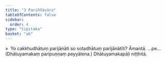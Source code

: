 ```yaml
---
title: "3 Pariññāvāra"
tableOfContents: false
sidebar:
  order: 4
type: "tipitaka"
basket: "ab"
---
```



<DynamicBreadcrumb />

<Division number="19">

<Paragraph number="243">
»  Yo cakkhudhātuṃ parijānāti so sotadhātuṃ parijānātīti? Āmantā. …pe…  (Dhātuyamakaṃ paripuṇṇaṃ peyyālena.)

</Paragraph>
</Division>

<Paragraph number="244" type="center">
Dhātuyamakapāḷi niṭṭhitā.
</Paragraph>